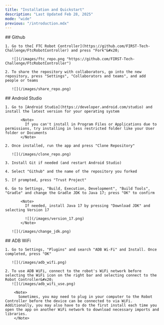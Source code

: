 ```yaml
---
title: "Installation and Quickstart"
description: "Last Updated Feb 28, 2025"
mode: "wide"
previous: "/introduction.mdx"
---
```


<Tabs>
  <Tab title="Github">
    ## Github

    1. Go to the[ FTC Robot Controller](https://github.com/FIRST-Tech-Challenge/FtcRobotController) and press "Fork"&#x20;

       ![](/images/ftc_repo.png "https://github.com/FIRST-Tech-Challenge/FtcRobotController")

    2. To share the repository with collaborators, go into the new repository, press "Settings", "Collaborators and teams", and add people or teams

       ![](/images/share_repo.png)
  </Tab>

  <Tab title="Android Studio">
    ## Android Studio

    1. Go to [Android Studio](https://developer.android.com/studio) and install the latest version for your operating system

           <Note>
             If you can't install in Program Files or Applications due to permissions, try installing in less restricted folder like your User folder or Documents
           </Note>

    2. Once installed, run the app and press "Clone Repository"

       ![](/images/clone_repo.png)

    3. Install Git if needed (and restart Android Studio)

    4. Select "Github" and the name of the repository you forked

    5. If prompted, press "Trust Project"

    6. Go to Settings, "Build, Execution, Development", "Build Tools", "Gradle" and change the Gradle JDK to Java 17; press "OK" to confirm

           <Note>
             If needed, install Java 17 by pressing "Download JDK" and selecting Version 17

             ![](/images/version_17.png)
           </Note>

       ![](/images/change_jdk.png)
  </Tab>

  <Tab title="ADB WiFi">
    ## ADB WiFi

    1. Go to Settings, "Plugins" and search "ADB Wi-Fi" and Install. Once completed, press "OK"

       ![](/images/adb_wifi.png)

    2. To use ADB WiFi, connect to the robot's WiFi network before selecting the WiFi icon on the right bar and selecting connect to the Robot Controller&#x20;
       ![](/images/adb_wifi_use.png)

        <Note>
          Sometimes, you may need to plug in your computer to the Robot Controller before the device can be connected to via WiFi. Additionally, you may also have to do the first install each time you open the app on another WiFi network to download necessary imports and libraries.
        </Note>
  </Tab>
</Tabs>